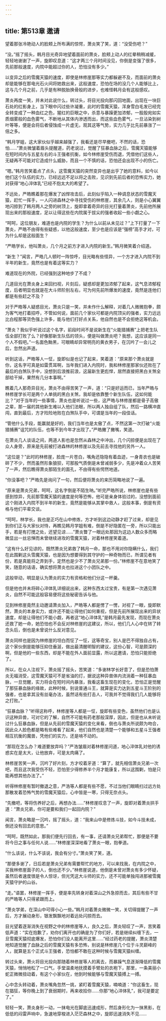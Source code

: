 ```yaml
---
---
---
```

title: 第513章 邀请
---



望着那张冷艳动人的脸颊上所布满的惊愕，萧炎笑了笑，道：“没受伤吧？”

“没。”摇了摇头，韩月目光奇异地望着面前的萧炎，脸颊上动人的红晕稍稍减缓，轻轻地谢谢了一声，旋即叹息道：“这才两三个月时间没见，你倒是变强了很多，先前那般速度，内院中能超过你的人，恐怕没有多少。”

以变异之后的雪魔天猿的速度，即使是林修崖那等实力都躲避不及，而面前的萧炎却是能够在那电光石火间将她救出来，这般速度，恐怕在场的没几个人能够比上，这与几个月之前，几乎是有种脱胎换骨般的进步，也难怪韩月会有这般感叹。

萧炎再度一笑，并未对此说什么，转过头，将目光投向那闪回地面，出现在一块巨石处的红影身上，当下眼中闪过些许凝重，此时的雪魔天猿，浑身雪白毛发已经完全转变成了一种血红之色，猩红的巨眼之中，杀意与暴躁更加浓郁，一股股宛如实质烟雾般的血色雾气，不断地从其体内渗透而出，而这些血色雾气，一旦沾染到树叶等等，便是会将后者侵蚀成一片虚无，观其这等气势，实力几乎比先前暴涨了一倍之多。

“韩月学姐，这大家伙似乎越来越强了，我看还是尽早撤吧，不然的话，恐怕……”萧炎微皱着眉头提醒道，药老说过，觉醒了狂暴血脉之后，雪魔天猿能够在短时间内与五星左右的斗王强者抗衡，如今林修崖受伤而退，凭借他们这些人，无疑再不可能对它造成什么威胁，而且一个不慎的话，恐怕还会出现不小的伤亡。

“嗯。”韩月苦笑着点了点头，这雪魔天猿的突然变异也是出乎了她的意料，如今以他们这个队伍的实力，已经远远不足以将之击败，见识到先前后者的恐怖实力，她对获得“地心淬体乳”已经不抱太大的希望了。

不远处，严皓瞧着那在爆发了凶悍攻击后，此刻似乎陷入一种调息状态的雪魔天猿，赶忙一挥手，一人闪进森林之中寻找受伤的林修崖，其余几人，则是小心翼翼地闪掠到了韩月两人之旁的树顶上，旋即拿着奇异的目光打量着萧炎，先前他所展现出来的那般速度，足以让得这些在内院属于拔尖的强者收起一些小觑之心。

“呵呵，这位朋友，难道也是内院的学生？为什么以前从未见过？”上下打量了一下萧炎，严皓不由得有些疑惑，以他这般速度，至少也是应该是“强榜”高手才对，可为什么却是这般面生？

“严皓学长，他叫萧炎，几个月之前方才进入内院的新生。”韩月微笑着介绍道。

“新生？”闻言，严皓几人顿时一阵惊呼，目光略有些怪异，一个方才进入内院不到半年的新生，竟然也是有着这等实力？

难道现在的外院，已经强到这种地步了不成？

几道目光在萧炎身上来回扫视，片刻后，疑惑却是更加浓郁了起来，这气息浓郁程度，后者明显也就是在大斗师阶别左右，可为何先前所爆发的速度，竟然是连他们都是有些赶之不及？

对于严皓等人疑惑目光，萧炎只是一笑，并未作什么解释，对着几人微微抱拳，颇为客气地打着招呼，不管如何说，面前几个家伙可都是内院顶尖的强者，实力远远比白程那等货色强上许多，能与他们打好点关系，他自然也是不会拒绝这等机会。

“萧炎？我似乎听说过这个名字，前段时间不是说新生在“火能猎捕赛”上把老生队伍全部打败了么？好像那新生队伍的领头，便是叫做萧炎吧？我想，这应该是同一个人不假吧。”一名面色黝黑，可眼睛却异常明亮的黄衣男子，在沉吟了一会儿之后，忽然出声道。

听到这话，严皓等人一怔，旋即似是也记了起来，笑着道：“原来那个萧炎就是你，这名字可真是如雷贯耳啊，当年我们进入内院时，我和林修崖那家伙还败在了最后的白煞队手中，没想到后浪推前浪，这届新生更彪悍，居然直接把黑白关煞全部给干掉，果然有几分本事啊。”

瞧着几人那奇异目光，萧炎不由得苦笑了一声，道：“只是好运而已，当年严皓与林修崖学长可是两个人单挑的黑白关煞，我却是依靠整个新生队伍，这如何能比？”对于当年的一些事情，萧炎也是听说过一些，这严皓与林修崖都是骨子高傲之辈，那一届的其他新生难以入他们法眼，所以两人独自组了队，然后一路横冲直闯，直到最后，方才险险地败在白煞队手中，可谓是当年的一段佳话。

“管他什么手段，能赢就是好的，我们当年也是太傲了点，不然这第一次打破“火能猎捕赛”诅咒的队伍，也等不到今年才出现了。”严皓撇了撇嘴，笑道。

在萧炎几人谈话之间，两道人影也是忽然从森林之中冲出，几个闪掠便是出现在了众人身旁，原来是先前被打进森林的林修崖以及先前去寻找他的另外一人。

“这位是？”此时的林修崖，脸庞一片苍白，嘴角还隐隐有着血迹，一身青衣也是破碎了不少，然而虽然形象狼狈，可那股气质倒是未曾减弱多少，先是冲着众人苦笑了一声，然后瞧得萧炎那陌生的面孔，不由得有些愕然地道。

“你没事吧？”严皓先是询问了一句，然后便将萧炎的来历简略地说了一遍。

“原来是萧炎兄弟，呵呵，这名字倒是不陌生呐。”听完严皓所说，林修崖也是有些感到惊异，先前那雪魔天猿的速度是何等恐怖，他可是亲身体验过的，没想到面前这个刚进入内院不到半年的新生，竟然是能够从其掌中救人，这般本事，倒是有资格与他们平辈交谈。

“呵呵，林学长，我也是正巧在山中修炼，方才听到这边动静才赶了过来，却是见到你们正与大家伙对恃，再瞧见韩月学姐有难，倒是不好隐匿在一旁，所以只能出手，若是有打搅之处，还望见谅……”萧炎瞥了一眼远处那因为这边人数众多而略微显出一丝忌惮而未曾继续进攻的雪魔天猿，对着林修崖笑着道。

“这有什么好见谅的，既然萧炎兄弟救了韩月一命，那也不用对你隐瞒什么，我们在此围剿这头雪魔天猿，也是因为想要得到其守护的一种奇物而已，所谓见者有份，若是真能将之弄到手，定然也是少不了萧炎兄弟那一份。”林修崖不在意地笑了笑，随意的话语，确实想将萧炎也拉进这个小团队之中。

这般举动，明显是认为萧炎的实力有资格和他们分这一杯羹。

但是他也并未将碎心淬体乳详细说出来，这种东西太过宝贵，有是第一次遇见萧炎，自然不可能这般容易便将这些秘密告诉与他。

见到林修崖竟然主动邀请萧炎加入，严皓等人都是愣了一愣，对视了一眼，旋即默然，萧炎的本身实力，或许还不能让得他们如何重视，但是先前所展现出来的异状速度，却是让得他们不能小觑，再者这“地心淬体乳”是韩月最先发现，而现在萧炎还救了她一命，她恐怕也不会反对林修崖的这建议，所以，他们几人心中在转了转念头后，倒也是未曾说什么反对意见。

萧炎同样也是因为林修崖的坦白而怔了一怔，这等奇宝，别人是巴不得独自占有，这个家伙倒是能够压抑住垂涎，做出最清醒明智的建议，这份心智，可是颇深的啊，但是他的一些东西，却是不能在外人面前显露，所以这邀请，恐怕只能拒绝了。

所以，在众人注视下，萧炎摇了摇头，苦笑道：“多谢林学长好意了，但是恐怕萧炎无福消受，这雪魔天猿可不是省油的灯，据说这种异兽体内流淌着一种狂暴血脉，一旦觉醒，实力将会在短时间内暴涨，我看这畜生现在的变化，恐怕正是觉醒了那狂暴血脉的缘故，此种时候，别说普通斗王，就算是实力达到五星斗王阶别的强者，也是拿其没有丝毫办法，虽然话有些打击人，可我并不觉得我们几人能够将之打败。”

“狂暴血脉？”听得这称呼，林修崖等人都是一怔，旋即有些变色，虽然他们也是认识这种异兽，可对它的了解，自然不可能有药老那般深厚，因此，但是也从未听说过什么狂暴血脉，但是从先前的雪魔天猿的变化来看，倒也与萧炎所说颇为吻合，因此众人脸色都是略有些难看了起来，他们自然也是清楚一个能够和五星斗王强者相互抗衡的魔兽，凭他们的实力，还是啃不动的。

“那现在怎么办？难道要放弃吗？”严浩皱眉对着林修崖问道，地心淬体乳对他的诱惑实在是太大，让他放弃，可是太肉痛了。

林修崖苦笑一声，沉吟了好片刻，方才咬着牙道：“算了，就先相信萧炎兄弟一次吧，而且这次我受伤不轻，恐怕至少得修养半个月才能康复，所以这围剿，怕是只能再想其他办法了。”

听得林修崖有暂时撤退之意，严浩等人都是有些不愿，不过当他们眼睛扫过远方处那散发着恐怖气势的雪魔天猿后，心中皆是一寒，只得无奈点头。

“先撤吧，等将伤养好之后，再想办法……”林修崖叹息了一声，旋即对着萧炎拱手道：“萧炎兄弟，你可是要和我们一起回内院？”

闻言，萧炎略是一沉吟，摇了摇头，道：“我来山中是修炼斗技，如今斗技未成，倒还没有回去的意思。”

“呵呵，既然如此，那我们便先行回去，有一事，还请萧炎兄弟帮忙，那便是不要将今日之事与任何人说……”林修崖深深地看了萧炎一眼，抱拳道。

“什么该说，什么不该说，我会有分寸。”萧炎笑了笑，道。

“那便多谢了，日后若是萧炎兄弟有需要帮忙的地方，可以来找我，在内院之中，买我林修崖面子的人，倒也还不少。”林修崖说道，他倒是未曾对萧炎有多少怀疑，虽然后者速度很是令人惊讶，但光凭这大斗师的实力，还不可能单独闯进那被雪魔天猿守护的山谷。

“走。”语罢，林修崖一挥手，便是率先转身对着深山之外急掠而去，其后有些不甘的严皓等人只得紧跟而上。

“萧炎学弟，在深山中可得小心一些。”韩月对着萧炎微微一笑，关切得提醒了一声后，方才展动身形，银发飘飘地对着远处闪掠而去。

目光望着逐渐消失在视野之中的林修崖等人，良久之后，萧炎轻叹了一声，苦笑着低声道：“实在抱歉了，劝你们离开也的确是为了你们好，若是继续纠缠下去，一旦雪魔天猿彻底爆发，恐怕你们没人能离开这里……”经过药老的提醒，萧炎清楚地知道觉醒了血脉之后的雪魔天猿有多恐怖，别说是林修崖几个位于斗灵巅峰的人，就算是五个正式斗王强者，恐怕都不敢在这种时候与雪魔天猿纠缠。

转过头来，萧火将目光投向那随着林修崖等人的离去，而暴躁气息逐渐降低的雪魔天猿，悄悄地松了一口气，手堂温柔地抚摸着手臂处的衣袍下，那里，一条美丽小蛇正微微扭动着，有这个小家伙在，他到时候能够与雪魔天猿搏上一搏。

心中念头转动着，萧炎嘴角忽然一挑，紧盯着雪魔天猿，喃喃道：“你这畜生，现在猖狂，等你晚上到了衰弱期时，再来收拾你……你那“地心淬体乳”，我可是要定了。”

轻轻一笑，萧炎身形一动，一抹电光在脚底迅速成形，然后身形化为一抹黑影，在低低的闷雷声响中，急速地穿梭进入茫茫森林之中，旋即迅速消失不见……